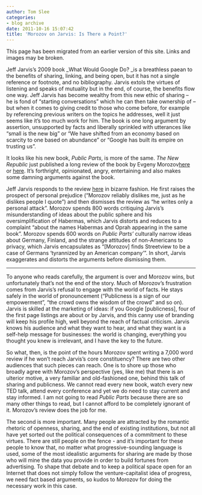 ```yaml
---
author: Tom Slee
categories:
- blog archive
date: 2011-10-16 15:07:42
title: 'Morozov on Jarvis: Is There a Point?'
---
```


::: {.callout-note}

This page has been migrated from an earlier version of this site. 
Links and images may be broken.

:::



				

Jeff Jarvis's 2009 book _What Would Google Do? _is a breathless paean to the benefits of sharing, linking, and being open, but it has not a single reference or footnote, and no bibliography. Jarvis extols the virtues of listening and speaks of mutuality but in the end, of course, the benefits flow one way. Jeff Jarvis has become wealthy from this new ethic of sharing -- he is fond of "starting conversations" which he can then take ownership of -- but when it comes to giving credit to those who come before, for example by referencing previous writers on the topics he addresses, well it just seems like it's too much work for him. The book is one long argument by assertion, unsupported by facts and liberally sprinkled with utterances like "small is the new big" or "We have shifted from an economy based on scarcity to one based on abundance" or "Google has built its empire on trusting us".




It looks like his new book, _Public Parts_, is more of the same. _The New Republic_ just published a long review of the book by Evgeny Morozov[ here](http://www.tnr.com/print/article/books/magazine/96116/the-internet-intellectual) or [here](http://www.tnr.com/article/books/magazine/96116/the-internet-intellectual). It's forthright, opinionated, angry, entertaining and also makes some damning arguments against the book.




Jeff Jarvis responds to the review [here](http://www.buzzmachine.com/2011/10/13/a-bad-review-of-me/) in bizarre fashion. He first raises the prospect of personal prejudice ("Morozov reliably dislikes me, just as he dislikes people I quote") and then dismisses the review as "he writes only a personal attack". Morozov spends 800 words critiquing Jarvis's misunderstanding of ideas about the public sphere and his oversimplification of Habermas, which Jarvis distorts and reduces to a complaint "about the names Habermas and Oprah appearing in the same book". Morozov spends 600 words on _Public Parts'_ culturally narrow ideas about Germany, Finland, and the strange attitudes of non-Americans to privacy, which Jarvis encapsulates as "[Morozov] finds Streetview to be a case of Germans 'tyrannized by an American company'". In short, Jarvis exaggerates and distorts the arguments before dismissing them.




*  * *




To anyone who reads carefully, the argument is over and Morozov wins, but unfortunately that's not the end of the story. Much of Morozov's frustration comes from Jarvis's refusal to engage with the world of facts. He stays safely in the world of pronouncement ("Publicness is a sign of our empowerment", "the crowd owns the wisdom of the crowd" and so on). Jarvis is skilled at the marketing of ideas: if you Google [publicness], four of the first page listings are about or by Jarvis, and this canny use of branding will keep his profile high, well beyond the reach of factual criticism. Jarvis knows his audience and what they want to hear, and what they want is a self-help message for businesses: the world is changing, everything you thought you knew is irrelevant, and I have the key to the future.




So what, then, is the point of the hours Morozov spent writing a 7,000 word review if he won't reach Jarvis's core constituency? There are two other audiences that such pieces can reach. One is to shore up those who broadly agree with Morozov's perspective (yes, like me) that there is an ulterior motive, a very familiar and old-fashioned one, behind this talk of sharing and publicness. We cannot read every new book, watch every new TED talk, attend every conference and yet we do need to stay current and stay informed. I am not going to read _Public Parts_ because there are so many other things to read, but I cannot afford to be completely ignorant of it. Morozov's review does the job for me.




The second is more important. Many people are attracted by the romantic rhetoric of openness, sharing, and the end of existing institutions, but not all have yet sorted out the political consequences of a commitment to these virtues. There are still people on the fence - and it's important for these people to know that, no matter what progressive-sounding language is used, some of the most idealistic arguments for sharing are made by those who will mine the data you provide in order to build fortunes from advertising. To shape that debate and to keep a political space open for an Internet that does not simply follow the venture-capitalist idea of progress, we need fact based arguments, so kudos to Morozov for doing the necessary work in this case.


		
